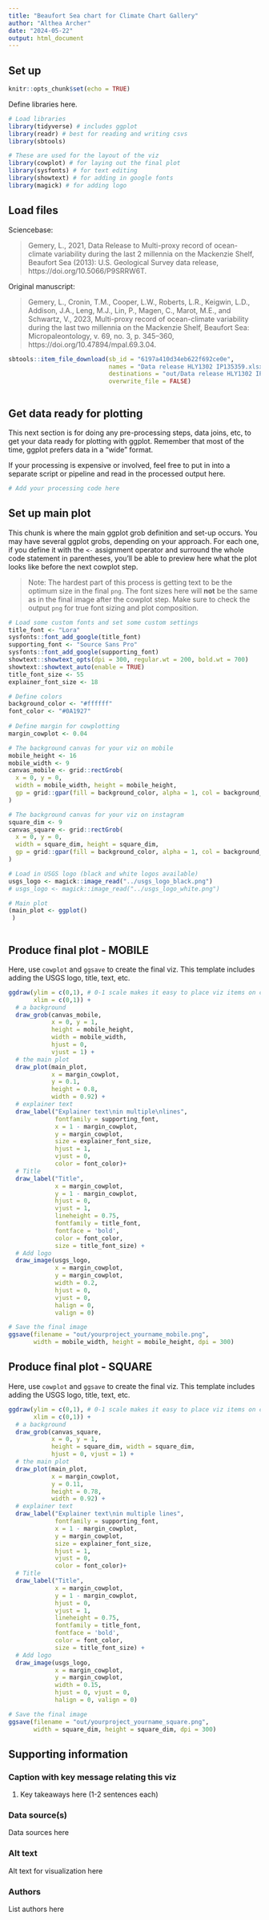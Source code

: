 ```yaml
---
title: "Beaufort Sea chart for Climate Chart Gallery"
author: "Althea Archer"
date: "2024-05-22"
output: html_document
---
```




## Set up

```r
knitr::opts_chunk$set(echo = TRUE)

```

Define libraries here.

```r
# Load libraries
library(tidyverse) # includes ggplot
library(readr) # best for reading and writing csvs
library(sbtools)

# These are used for the layout of the viz
library(cowplot) # for laying out the final plot
library(sysfonts) # for text editing
library(showtext) # for adding in google fonts
library(magick) # for adding logo
```

## Load files

Sciencebase:

> Gemery, L., 2021, Data Release to Multi-proxy record of ocean-climate variability during the last 2 millennia on the Mackenzie Shelf, Beaufort Sea (2013): U.S. Geological Survey data release, https://doi.org/10.5066/P9SRRW6T.

Original manuscript: 

> Gemery, L., Cronin, T.M., Cooper, L.W., Roberts, L.R., Keigwin, L.D., Addison, J.A., Leng, M.J., Lin, P., Magen, C., Marot, M.E., and Schwartz, V., 2023, Multi-proxy record of ocean-climate variability during the last two millennia on the Mackenzie Shelf, Beaufort Sea: Micropaleontology, v. 69, no. 3, p. 345–360, https://doi.org/10.47894/mpal.69.3.04.

```r
sbtools::item_file_download(sb_id = "6197a410d34eb622f692ce0e",
                            names = "Data release HLY1302 IP135359.xlsx",
                            destinations = "out/Data release HLY1302 IP135359.xlsx",
                            overwrite_file = FALSE)



```

## Get data ready for plotting

This next section is for doing any pre-processing steps, data joins, etc, to get your data ready for plotting with ggplot. Remember that most of the time, ggplot prefers data in a "wide" format.

If your processing is expensive or involved, feel free to put in into a separate script or pipeline and read in the processed output here.

```r
# Add your processing code here


```

## Set up main plot

This chunk is where the main ggplot grob definition and set-up occurs. You may have several ggplot grobs, depending on your approach. For each one, if you define it with the `<-` assignment operator and surround the whole code statement in parentheses, you'll be able to preview here what the plot looks like before the next cowplot step.

> Note: The hardest part of this process is getting text to be the optimum size in the final `png`. The font sizes here will **not** be the same as in the final image after the cowplot step. Make sure to check the output `png` for true font sizing and plot composition.

```r
# Load some custom fonts and set some custom settings
title_font <- "Lora"
sysfonts::font_add_google(title_font)
supporting_font <- "Source Sans Pro"
sysfonts::font_add_google(supporting_font)
showtext::showtext_opts(dpi = 300, regular.wt = 200, bold.wt = 700)
showtext::showtext_auto(enable = TRUE)
title_font_size <- 55
explainer_font_size <- 18

# Define colors
background_color <- "#ffffff"
font_color <- "#0A1927"
  
# Define margin for cowplotting
margin_cowplot <- 0.04

# The background canvas for your viz on mobile
mobile_height <- 16
mobile_width <- 9
canvas_mobile <- grid::rectGrob(
  x = 0, y = 0, 
  width = mobile_width, height = mobile_height,
  gp = grid::gpar(fill = background_color, alpha = 1, col = background_color)
)

# The background canvas for your viz on instagram
square_dim <- 9
canvas_square <- grid::rectGrob(
  x = 0, y = 0, 
  width = square_dim, height = square_dim,
  gp = grid::gpar(fill = background_color, alpha = 1, col = background_color)
)

# Load in USGS logo (black and white logos available)
usgs_logo <- magick::image_read("../usgs_logo_black.png")
# usgs_logo <- magick::image_read("../usgs_logo_white.png") 

# Main plot
(main_plot <- ggplot()
 )



```

## Produce final plot - MOBILE

Here, use `cowplot` and `ggsave` to create the final viz. This template includes adding the USGS logo, title, text, etc.

```r
ggdraw(ylim = c(0,1), # 0-1 scale makes it easy to place viz items on canvas
       xlim = c(0,1)) +
  # a background
  draw_grob(canvas_mobile,
            x = 0, y = 1,
            height = mobile_height, 
            width = mobile_width,
            hjust = 0, 
            vjust = 1) +
  # the main plot
  draw_plot(main_plot,
            x = margin_cowplot,
            y = 0.1,
            height = 0.8,
            width = 0.92) +
  # explainer text
  draw_label("Explainer text\nin multiple\nlines",
             fontfamily = supporting_font,
             x = 1 - margin_cowplot,   
             y = margin_cowplot,
             size = explainer_font_size,
             hjust = 1,
             vjust = 0,
             color = font_color)+
  # Title
  draw_label("Title",
             x = margin_cowplot,
             y = 1 - margin_cowplot,
             hjust = 0,
             vjust = 1,
             lineheight = 0.75,
             fontfamily = title_font,
             fontface = 'bold',
             color = font_color,
             size = title_font_size) +
  # Add logo
  draw_image(usgs_logo, 
             x = margin_cowplot,
             y = margin_cowplot,
             width = 0.2, 
             hjust = 0, 
             vjust = 0, 
             halign = 0, 
             valign = 0)

# Save the final image
ggsave(filename = "out/yourproject_yourname_mobile.png", 
       width = mobile_width, height = mobile_height, dpi = 300)
```

## Produce final plot - SQUARE

Here, use `cowplot` and `ggsave` to create the final viz. This template includes adding the USGS logo, title, text, etc.

```r
ggdraw(ylim = c(0,1), # 0-1 scale makes it easy to place viz items on canvas
       xlim = c(0,1)) +
  # a background
  draw_grob(canvas_square,
            x = 0, y = 1,
            height = square_dim, width = square_dim,
            hjust = 0, vjust = 1) +
  # the main plot
  draw_plot(main_plot,
            x = margin_cowplot,
            y = 0.11,
            height = 0.78,
            width = 0.92) +
  # explainer text
  draw_label("Explainer text\nin multiple lines",
             fontfamily = supporting_font,
             x = 1 - margin_cowplot,   
             y = margin_cowplot,
             size = explainer_font_size,
             hjust = 1,
             vjust = 0,
             color = font_color)+
  # Title
  draw_label("Title",
             x = margin_cowplot,
             y = 1 - margin_cowplot,
             hjust = 0,
             vjust = 1,
             lineheight = 0.75,
             fontfamily = title_font,
             fontface = 'bold',
             color = font_color,
             size = title_font_size) +
  # Add logo
  draw_image(usgs_logo, 
             x = margin_cowplot,
             y = margin_cowplot,
             width = 0.15, 
             hjust = 0, vjust = 0, 
             halign = 0, valign = 0)

# Save the final image
ggsave(filename = "out/yourproject_yourname_square.png", 
       width = square_dim, height = square_dim, dpi = 300)
```

## Supporting information

### Caption with key message relating this viz

1.  Key takeaways here (1-2 sentences each)

### Data source(s)

Data sources here

### Alt text

Alt text for visualization here

### Authors

List authors here
